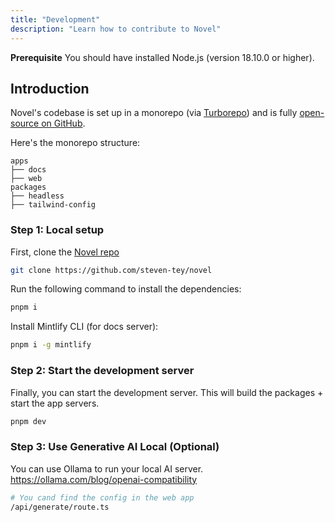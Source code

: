 ```yaml
---
title: "Development"
description: "Learn how to contribute to Novel"
---
```


<Info>**Prerequisite** You should have installed Node.js (version 18.10.0 or higher).</Info>

## Introduction

Novel's codebase is set up in a monorepo (via [Turborepo](https://turbo.build/repo)) and is fully [open-source on GitHub](https://github.com/steven-tey/novel).

Here's the monorepo structure:

```
apps
├── docs
├── web
packages
├── headless
├── tailwind-config
```

### Step 1: Local setup

First, clone the [Novel repo](https://novel.sh/github)  

```bash
git clone https://github.com/steven-tey/novel
```

Run the following command to install the dependencies:

```bash
pnpm i
```

Install Mintlify CLI (for docs server):

```bash
pnpm i -g mintlify
```

### Step 2: Start the development server

Finally, you can start the development server. This will build the packages + start the app servers.

```bash
pnpm dev
```

### Step 3: Use Generative AI Local (Optional)

You can use Ollama to run your local AI server.\
https://ollama.com/blog/openai-compatibility

```bash
# You cand find the config in the web app
/api/generate/route.ts
```
